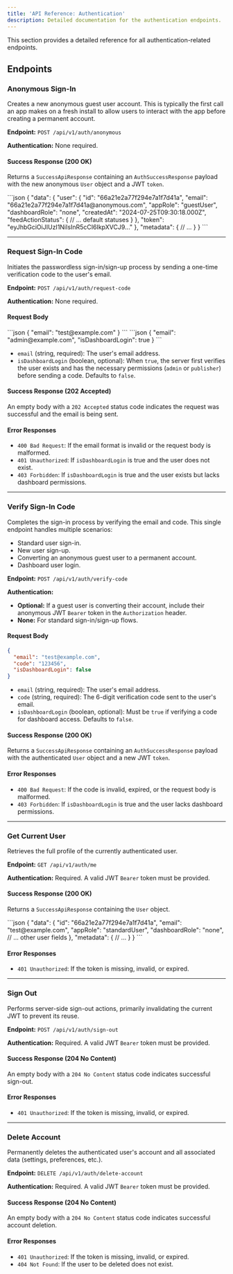 ```yaml
---
title: 'API Reference: Authentication'
description: Detailed documentation for the authentication endpoints.
---
```



This section provides a detailed reference for all authentication-related endpoints.

## Endpoints

### Anonymous Sign-In

Creates a new anonymous guest user account. This is typically the first call an app makes on a fresh install to allow users to interact with the app before creating a permanent account.

**Endpoint:** `POST /api/v1/auth/anonymous`

**Authentication:** None required.

#### Success Response (200 OK)

Returns a `SuccessApiResponse` containing an `AuthSuccessResponse` payload with the new anonymous `User` object and a JWT `token`.

<Tabs>
<TabItem label="Payload">
```json
{
  "data": {
    "user": {
      "id": "66a21e2a77f294e7a1f7d41a",
      "email": "66a21e2a77f294e7a1f7d41a@anonymous.com",
      "appRole": "guestUser",
      "dashboardRole": "none",
      "createdAt": "2024-07-25T09:30:18.000Z",
      "feedActionStatus": {
        // ... default statuses
      }
    },
    "token": "eyJhbGciOiJIUzI1NiIsInR5cCI6IkpXVCJ9..."
  },
  "metadata": {
    // ...
  }
}
```
</TabItem>
</Tabs>

---

### Request Sign-In Code

Initiates the passwordless sign-in/sign-up process by sending a one-time verification code to the user's email.

**Endpoint:** `POST /api/v1/auth/request-code`

**Authentication:** None required.

#### Request Body

<Tabs>
<TabItem label="Standard Sign-In">
```json
{
  "email": "test@example.com"
}
```
</TabItem>
<TabItem label="Dashboard Login">
```json
{
  "email": "admin@example.com",
  "isDashboardLogin": true
}
```
</TabItem>
</Tabs>

-   `email` (string, required): The user's email address.
-   `isDashboardLogin` (boolean, optional): When `true`, the server first verifies the user exists and has the necessary permissions (`admin` or `publisher`) before sending a code. Defaults to `false`.

#### Success Response (202 Accepted)

An empty body with a `202 Accepted` status code indicates the request was successful and the email is being sent.

#### Error Responses

-   `400 Bad Request`: If the email format is invalid or the request body is malformed.
-   `401 Unauthorized`: If `isDashboardLogin` is true and the user does not exist.
-   `403 Forbidden`: If `isDashboardLogin` is true and the user exists but lacks dashboard permissions.

---

### Verify Sign-In Code

Completes the sign-in process by verifying the email and code. This single endpoint handles multiple scenarios:

-   Standard user sign-in.
-   New user sign-up.
-   Converting an anonymous guest user to a permanent account.
-   Dashboard user login.

**Endpoint:** `POST /api/v1/auth/verify-code`

**Authentication:**
-   **Optional:** If a guest user is converting their account, include their anonymous JWT `Bearer` token in the `Authorization` header.
-   **None:** For standard sign-in/sign-up flows.

#### Request Body

```json
{
  "email": "test@example.com",
  "code": "123456",
  "isDashboardLogin": false
}
```

-   `email` (string, required): The user's email address.
-   `code` (string, required): The 6-digit verification code sent to the user's email.
-   `isDashboardLogin` (boolean, optional): Must be `true` if verifying a code for dashboard access. Defaults to `false`.

#### Success Response (200 OK)

Returns a `SuccessApiResponse` containing an `AuthSuccessResponse` payload with the authenticated `User` object and a new JWT `token`.

#### Error Responses

-   `400 Bad Request`: If the code is invalid, expired, or the request body is malformed.
-   `403 Forbidden`: If `isDashboardLogin` is true and the user lacks dashboard permissions.

---

### Get Current User

Retrieves the full profile of the currently authenticated user.

**Endpoint:** `GET /api/v1/auth/me`

**Authentication:** Required. A valid JWT `Bearer` token must be provided.

#### Success Response (200 OK)

Returns a `SuccessApiResponse` containing the `User` object.

<Tabs>
<TabItem label="Payload">
```json
{
  "data": {
    "id": "66a21e2a77f294e7a1f7d41a",
    "email": "test@example.com",
    "appRole": "standardUser",
    "dashboardRole": "none",
    // ... other user fields
  },
  "metadata": {
    // ...
  }
}
```
</TabItem>
</Tabs>

#### Error Responses

-   `401 Unauthorized`: If the token is missing, invalid, or expired.

---

### Sign Out

Performs server-side sign-out actions, primarily invalidating the current JWT to prevent its reuse.

**Endpoint:** `POST /api/v1/auth/sign-out`

**Authentication:** Required. A valid JWT `Bearer` token must be provided.

#### Success Response (204 No Content)

An empty body with a `204 No Content` status code indicates successful sign-out.

#### Error Responses

-   `401 Unauthorized`: If the token is missing, invalid, or expired.

---

### Delete Account

Permanently deletes the authenticated user's account and all associated data (settings, preferences, etc.).

**Endpoint:** `DELETE /api/v1/auth/delete-account`

**Authentication:** Required. A valid JWT `Bearer` token must be provided.

#### Success Response (204 No Content)

An empty body with a `204 No Content` status code indicates successful account deletion.

#### Error Responses

-   `401 Unauthorized`: If the token is missing, invalid, or expired.
-   `404 Not Found`: If the user to be deleted does not exist.
